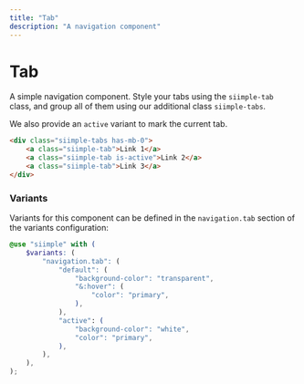 ```yaml
---
title: "Tab"
description: "A navigation component"
--- 
```


# Tab

A simple navigation component. Style your tabs using the `siimple-tab` class, and group all of them using our additional class `siimple-tabs`. 

We also provide an `active` variant to mark the current tab.

```html live=true
<div class="siimple-tabs has-mb-0">
    <a class="siimple-tab">Link 1</a>
    <a class="siimple-tab is-active">Link 2</a>
    <a class="siimple-tab">Link 3</a>
</div>
```

### Variants

Variants for this component can be defined in the `navigation.tab` section of the variants configuration:

```scss
@use "siimple" with (
    $variants: (
        "navigation.tab": (
            "default": (
                "background-color": "transparent",
                "&:hover": (
                    "color": "primary",
                ),
            ),
            "active": (
                "background-color": "white",
                "color": "primary",
            ),
        ),
    ),
);
```
